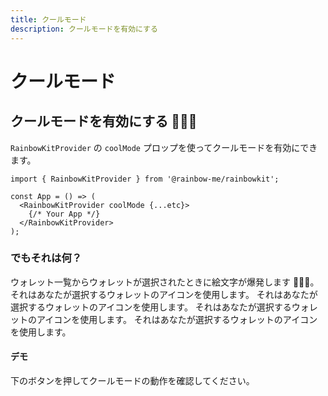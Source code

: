 ```yaml
---
title: クールモード
description: クールモードを有効にする
---
```


# クールモード

## クールモードを有効にする 🌈🌈🌈

`RainbowKitProvider` の `coolMode` プロップを使ってクールモードを有効にできます。

```tsx
import { RainbowKitProvider } from '@rainbow-me/rainbowkit';

const App = () => (
  <RainbowKitProvider coolMode {...etc}>
    {/* Your App */}
  </RainbowKitProvider>
);
```

### でもそれは何？

ウォレット一覧からウォレットが選択されたときに絵文字が爆発します 🌈🌈🌈。 それはあなたが選択するウォレットのアイコンを使用します。 それはあなたが選択するウォレットのアイコンを使用します。 それはあなたが選択するウォレットのアイコンを使用します。 それはあなたが選択するウォレットのアイコンを使用します。

#### デモ

下のボタンを押してクールモードの動作を確認してください。

<CoolMode />
